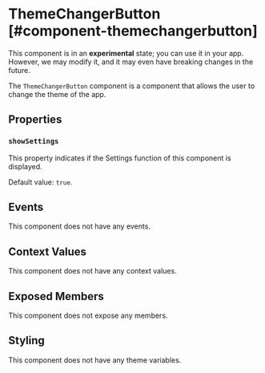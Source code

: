 
# ThemeChangerButton [#component-themechangerbutton]

<Callout type="info" emoji="ℹ️">This component is in an **experimental** state; you can use it in your app. However, we may modify it, and it may even have breaking changes in the future.</Callout>

The `ThemeChangerButton` component is a component that allows the user to change the theme of the app.

## Properties

### `showSettings`

This property indicates if the Settings function of this component is displayed.

Default value: `true`.

## Events

This component does not have any events.

## Context Values

This component does not have any context values.

## Exposed Members

This component does not expose any members.

## Styling

This component does not have any theme variables.
